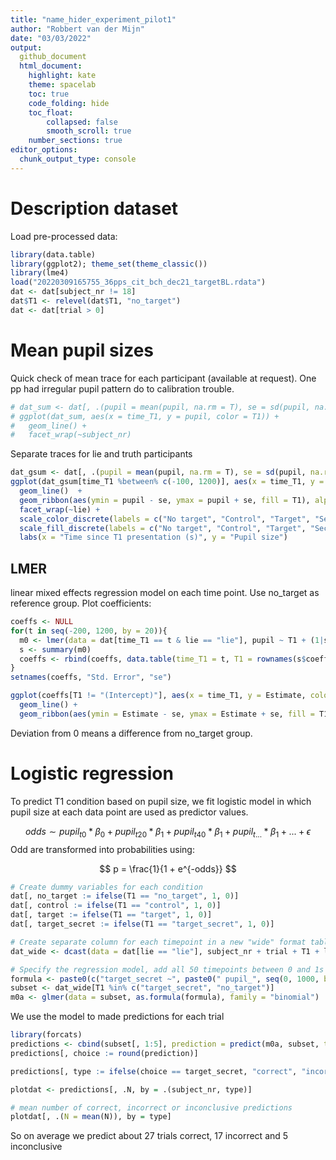 ```yaml
---
title: "name_hider_experiment_pilot1"
author: "Robbert van der Mijn"
date: "03/03/2022"
output: 
  github_document
  html_document: 
    highlight: kate
    theme: spacelab
    toc: true
    code_folding: hide
    toc_float: 
        collapsed: false
        smooth_scroll: true
    number_sections: true
editor_options: 
  chunk_output_type: console
---
```


# Description dataset

Load pre-processed data:

```r
library(data.table)
library(ggplot2); theme_set(theme_classic())
library(lme4)
load("20220309165755_36pps_cit_bch_dec21_targetBL.rdata")
dat <- dat[subject_nr != 18]
dat$T1 <- relevel(dat$T1, "no_target")
dat <- dat[trial > 0]
```

# Mean pupil sizes

Quick check of mean trace for each participant (available at request). One pp had irregular pupil pattern do to calibration trouble.

```r
# dat_sum <- dat[, .(pupil = mean(pupil, na.rm = T), se = sd(pupil, na.rm = T)/sqrt(.N)), by = .(time_T1, T1, subject_nr)]
# ggplot(dat_sum, aes(x = time_T1, y = pupil, color = T1)) +
#   geom_line() +
#   facet_wrap(~subject_nr)
```

Separate traces for lie and truth participants

```r
dat_gsum <- dat[, .(pupil = mean(pupil, na.rm = T), se = sd(pupil, na.rm = T)/sqrt(.N)), by = .(time_T1, T1, lie)]
ggplot(dat_gsum[time_T1 %between% c(-100, 1200)], aes(x = time_T1, y = pupil, color = T1)) +
  geom_line()  +
  geom_ribbon(aes(ymin = pupil - se, ymax = pupil + se, fill = T1), alpha = .2, color = NA) +
  facet_wrap(~lie) +
  scale_color_discrete(labels = c("No target", "Control", "Target", "Secret")) +
  scale_fill_discrete(labels = c("No target", "Control", "Target", "Secret")) +
  labs(x = "Time since T1 presentation (s)", y = "Pupil size")
```

## LMER

linear mixed effects regression model on each time point. Use no_target as reference group. Plot coefficients: 

```r
coeffs <- NULL
for(t in seq(-200, 1200, by = 20)){
  m0 <- lmer(data = dat[time_T1 == t & lie == "lie"], pupil ~ T1 + (1|subject_nr))
  s <- summary(m0)
  coeffs <- rbind(coeffs, data.table(time_T1 = t, T1 = rownames(s$coefficients), s$coefficients))
}
setnames(coeffs, "Std. Error", "se")

ggplot(coeffs[T1 != "(Intercept)"], aes(x = time_T1, y = Estimate, color = T1)) +
  geom_line() +
  geom_ribbon(aes(ymin = Estimate - se, ymax = Estimate + se, fill = T1), alpha = .2, color = NA)
```

Deviation from 0 means a difference from no_target group.

# Logistic regression

To predict T1 condition based on pupil size, we fit logistic model in which pupil size at each data point are used as predictor values. 

$$
odds \sim pupil_{t0} * \beta_0 + pupil_{t20} * \beta_1 + pupil_{t40} * \beta_1 + pupil_{t...} * \beta_1 + ... +\epsilon
$$
Odd are transformed into probabilities using:

$$
p = \frac{1}{1 + e^{-odds}} 
$$

```r
# Create dummy variables for each condition
dat[, no_target := ifelse(T1 == "no_target", 1, 0)]
dat[, control := ifelse(T1 == "control", 1, 0)]
dat[, target := ifelse(T1 == "target", 1, 0)]
dat[, target_secret := ifelse(T1 == "target_secret", 1, 0)]

# Create separate column for each timepoint in a new "wide" format table
dat_wide <- dcast(data = dat[lie == "lie"], subject_nr + trial + T1 + lie + target_secret ~ paste0("pupil_", time_T1), value.var = "pupil")

# Specify the regression model, add all 50 timepoints between 0 and 1s to predict if a trial is part of the secret condition or no target condition
formula <- paste0(c("target_secret ~", paste0(" pupil_", seq(0, 1000, by = 20), " +"), " (1|subject_nr)"), collapse = "")
subset <- dat_wide[T1 %in% c("target_secret", "no_target")]
m0a <- glmer(data = subset, as.formula(formula), family = "binomial")
```

We use the model to made predictions for each trial

```r
library(forcats)
predictions <- cbind(subset[, 1:5], prediction = predict(m0a, subset, type = "response"))
predictions[, choice := round(prediction)]

predictions[, type := ifelse(choice == target_secret, "correct", "incorrect")]

plotdat <- predictions[, .N, by = .(subject_nr, type)]

# mean number of correct, incorrect or inconclusive predictions
plotdat[, .(N = mean(N)), by = type]
```

So on average we predict about 27 trials correct, 17 incorrect and 5 inconclusive
